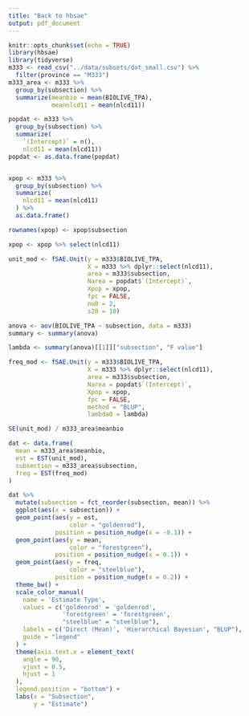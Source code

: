 ```yaml
---
title: "Back to hbsae"
output: pdf_document
---
```


```r
knitr::opts_chunk$set(echo = TRUE)
library(hbsae)
library(tidyverse)
m333 <- read_csv("../data/subsets/dat_small.csv") %>%
  filter(province == "M333")
m333_area <- m333 %>%
  group_by(subsection) %>%
  summarize(meanbio = mean(BIOLIVE_TPA),
            meannlcd11 = mean(nlcd11))
```

```r
popdat <- m333 %>%
  group_by(subsection) %>%
  summarize(
    `(Intercept)` = n(),
    nlcd11 = mean(nlcd11))
popdat <- as.data.frame(popdat)


xpop <- m333 %>%
  group_by(subsection) %>%
  summarize(
    nlcd11 = mean(nlcd11)
  ) %>%
  as.data.frame()

rownames(xpop) <- xpop$subsection

xpop <- xpop %>% select(nlcd11)

unit_mod <- fSAE.Unit(y = m333$BIOLIVE_TPA,
                      X = m333 %>% dplyr::select(nlcd11),
                      area = m333$subsection,
                      Narea = popdat$`(Intercept)`,
                      Xpop = xpop,
                      fpc = FALSE,
                      nu0 = 2,
                      s20 = 10)

anova <- aov(BIOLIVE_TPA ~ subsection, data = m333)
summary <- summary(anova)

lambda <- summary(anova)[[1]]["subsection", "F value"]

freq_mod <- fSAE.Unit(y = m333$BIOLIVE_TPA,
                      X = m333 %>% dplyr::select(nlcd11),
                      area = m333$subsection,
                      Narea = popdat$`(Intercept)`,
                      Xpop = xpop,
                      fpc = FALSE,
                      method = "BLUP",
                      lambda0 = lambda)

SE(unit_mod) / m333_area$meanbio

dat <- data.frame(
  mean = m333_area$meanbio,
  est = EST(unit_mod),
  subsection = m333_area$subsection,
  freq = EST(freq_mod)
)

dat %>%
  mutate(subsection = fct_reorder(subsection, mean)) %>%
  ggplot(aes(x = subsection)) +
  geom_point(aes(y = est,
                 color = "goldenrod"),
             position = position_nudge(x = -0.1)) +
  geom_point(aes(y = mean,
                 color = "forestgreen"),
             position = position_nudge(x = 0.1)) +
  geom_point(aes(y = freq,
                 color = "steelblue"),
             position = position_nudge(x = 0.2)) +
  theme_bw() +
  scale_color_manual(
    name = 'Estimate Type',
    values = c('goldenrod' = 'goldenrod',
               'forestgreen' = 'forestgreen',
               "steelblue" = "steelblue"),
    labels = c('Direct (Mean)', 'Hierarchical Bayesian', "BLUP"),
    guide = "legend"
  ) +
  theme(axis.text.x = element_text(
    angle = 90,
    vjust = 0.5,
    hjust = 1
  ),
  legend.position = "bottom") +
  labs(x = "Subsection",
       y = "Estimate")

```



